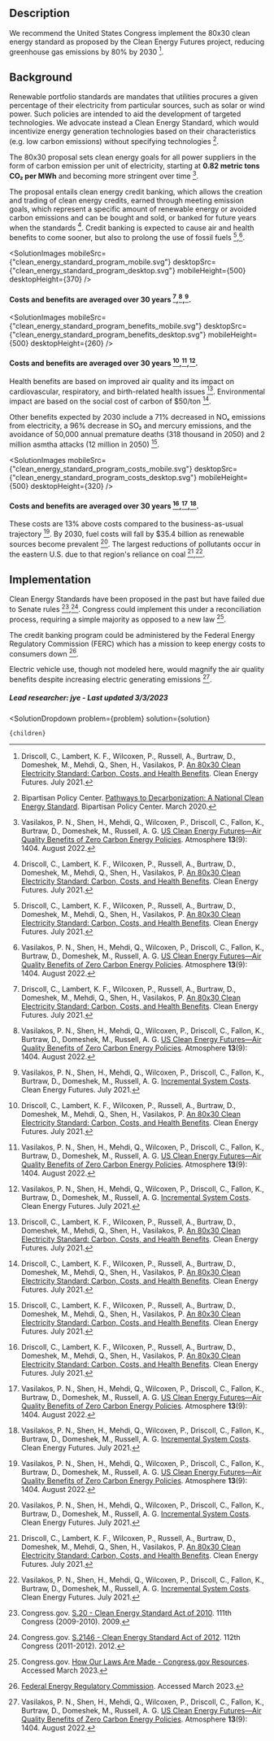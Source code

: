 







## Description


We recommend the United States Congress implement the 80x30 clean energy standard as proposed by the Clean Energy Futures project, reducing greenhouse gas emissions by 80% by 2030 [^"9"].

## Background

Renewable portfolio standards are mandates that utilities procures a given percentage of their electricity from particular sources, such as solar or wind power. Such policies are intended to aid the development of targeted technologies. We advocate instead a Clean Energy Standard, which would incentivize energy generation technologies based on their characteristics (e.g. low carbon emissions) without specifying technologies [^"4"].

The 80x30 proposal sets clean energy goals for all power suppliers in the form of carbon emission per unit of electricity, starting at **0.82 metric tons CO₂ per MWh** and becoming more stringent over time [^"5"].

The proposal entails clean energy credit banking, which allows the creation and trading of clean energy credits, earned through meeting emission goals, which represent a specific amount of renewable energy or avoided carbon emissions and can be bought and sold, or banked for future years when the standards [^"9"]. Credit banking is expected to cause air and health benefits to come sooner, but also to prolong the use of fossil fuels [^"9"],[^"5"].

<SolutionImages
 mobileSrc={"clean_energy_standard_program_mobile.svg"}
 desktopSrc={"clean_energy_standard_program_desktop.svg"}
 mobileHeight={500}
 desktopHeight={370}
/>
#### Costs and benefits are averaged over 30 years [^"9"],[^"5"],[^"6"].

<SolutionImages
 mobileSrc={"clean_energy_standard_program_benefits_mobile.svg"}
 desktopSrc={"clean_energy_standard_program_benefits_desktop.svg"}
 mobileHeight={500}
 desktopHeight={260}
/>
#### Costs and benefits are averaged over 30 years [^"9"],[^"5"],[^"6"].

Health benefits are based on improved air quality and its impact on cardiovascular, respiratory, and birth-related health issues [^"9"].
Environmental impact are based on the social cost of carbon of $50/ton [^"9"].

Other benefits expected by 2030 include a 71% decreased in NOₓ emissions from electricity, a 96% decrease in SO₂ and mercury emissions, and the avoidance of 50,000 annual premature deaths (318 thousand in 2050) and 2 million asmtha attacks (12 million in 2050) [^"9"].

<SolutionImages
 mobileSrc={"clean_energy_standard_program_costs_mobile.svg"}
 desktopSrc={"clean_energy_standard_program_costs_desktop.svg"}
 mobileHeight={500}
 desktopHeight={320}
/>
#### Costs and benefits are averaged over 30 years [^"9"],[^"5"],[^"6"].


These costs are 13% above costs compared to the business-as-usual trajectory [^"5"]. By 2030, fuel costs will fall by $35.4 billion as renewable sources become prevalent [^"6"]. The largest reductions of pollutants occur in the eastern U.S. due to that region's reliance on coal [^"9"],[^"6"].


## Implementation


Clean Energy Standards have been proposed in the past but have failed due to Senate rules [^"1"],[^"2"]. Congress could implement this under a reconciliation process, requiring a simple majority as opposed to a new law [^"3"].


The credit banking program could be administered by the Federal Energy Regulatory Commission (FERC) which has a mission to keep energy costs to consumers down [^"8"].


Electric vehicle use, though not modeled here, would magnify the air quality benefits despite increasing electric generating emissions [^"5"].


##### Lead researcher: jye - Last updated 3/3/2023

[^"1"]: Congress.gov. [S.20 - Clean Energy Standard Act of 2010](https://www.congress.gov/bill/111th-congress/senate-bill/20). 111th Congress (2009-2010). 2009. 
[^"2"]: Congress.gov. [S.2146 - Clean Energy Standard Act of 2012](https://www.congress.gov/bill/112th-congress/senate-bill/2146). 112th Congress (2011-2012). 2012. 
[^"3"]: Congress.gov. [How Our Laws Are Made - Congress.gov Resources](https://www.congress.gov/help/learn-about-the-legislative-process/how-our-laws-are-made). Accessed March 2023. 
[^"4"]: Bipartisan Policy Center. [Pathways to Decarbonization: A National Clean Energy Standard](https://bipartisanpolicy.org/download/?file=/wp-content/uploads/2020/03/BPC_Energy_Clean-Energy-StandardV2.pdf). Bipartisan Policy Center. March 2020. 
[^"5"]: Vasilakos, P. N., Shen, H., Mehdi, Q., Wilcoxen, P., Driscoll, C., Fallon, K., Burtraw, D., Domeshek, M., Russell, A. G. [US Clean Energy Futures—Air Quality Benefits of Zero Carbon Energy Policies](https://www.mdpi.com/2073-4433/13/9/1401). Atmosphere <b>13</b>(9): 1404. August 2022. 
[^"6"]: Vasilakos, P. N., Shen, H., Mehdi, Q., Wilcoxen, P., Driscoll, C., Fallon, K., Burtraw, D., Domeshek, M., Russell, A. G. [Incremental System Costs](https://cleanenergyfutures.insightworks.com/pages/6499.html). Clean Energy Futures. July 2021. 
[^"7"]:  [Environmental Benefits Mapping and Analysis Program - Community Edition (BenMAP-CE) | US EPA](https://www.epa.gov/benmap). Accessed March 2023. 
[^"8"]:  [Federal Energy Regulatory Commission](https://www.ferc.gov/). Accessed March 2023. 
[^"9"]: Driscoll, C., Lambert, K. F., Wilcoxen, P., Russell, A., Burtraw, D., Domeshek, M., Mehdi, Q., Shen, H., Vasilakos, P. [An 80x30 Clean Electricity Standard: Carbon, Costs, and Health Benefits](https://cdn1.sph.harvard.edu/wp-content/uploads/sites/2343/2021/07/CEF-80x30-7.15.21.pdf). Clean Energy Futures. July 2021. 
[^"11"]:  [New Study: Clean Energy Standard Can Cut Industrial Emissions](https://cdn1.sph.harvard.edu/wp-content/uploads/sites/2343/2021/12/80x30-CES-Case-Study-1.pdf). July 2021. 

  <SolutionDropdown 
    problem={problem} 
    solution={solution}
  >
    {children}
  </SolutionDropdown>